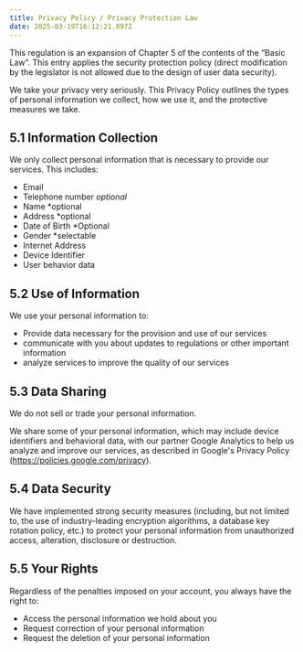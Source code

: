 ```yaml
---
title: Privacy Policy / Privacy Protection Law 
date: 2025-03-19T16:12:21.897Z
---
```


This regulation is an expansion of Chapter 5 of the contents of the “Basic Law”. This entry applies the security protection policy (direct modification by the legislator is not allowed due to the design of user data security).

We take your privacy very seriously. This Privacy Policy outlines the types of personal information we collect, how we use it, and the protective measures we take.

## 5.1 Information Collection

We only collect personal information that is necessary to provide our services. This includes:

- Email
- Telephone number *optional*
- Name *optional
- Address *optional
- Date of Birth *Optional
- Gender *selectable
- Internet Address
- Device Identifier
- User behavior data

## 5.2 Use of Information

We use your personal information to:

- Provide data necessary for the provision and use of our services
- communicate with you about updates to regulations or other important information
- analyze services to improve the quality of our services

## 5.3 Data Sharing

We do not sell or trade your personal information.

We share some of your personal information, which may include device identifiers and behavioral data, with our partner Google Analytics to help us analyze and improve our services, as described in Google's Privacy Policy (https://policies.google.com/privacy).

## 5.4 Data Security

We have implemented strong security measures (including, but not limited to, the use of industry-leading encryption algorithms, a database key rotation policy, etc.) to protect your personal information from unauthorized access, alteration, disclosure or destruction.

## 5.5 Your Rights

Regardless of the penalties imposed on your account, you always have the right to:

- Access the personal information we hold about you
- Request correction of your personal information
- Request the deletion of your personal information
